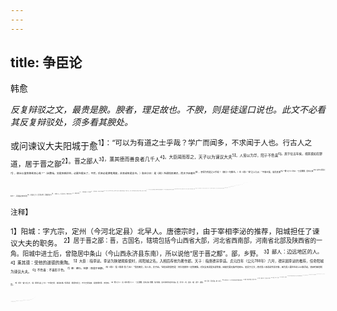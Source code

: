 ```yaml
---
---
---
```

title: 争臣论
---



韩愈

*反复辩驳之文，最贵是腴。腴者，理足故也。不腴，则是徒逞口说也。此文不必看其反复辩驳处，须多看其腴处。*

或问谏议大夫阳城于愈<sup>1】：“可以为有道之士乎哉？学广而闻多，不求闻于人也。行古人之道，居于晋之鄙<sup>2】。晋之鄙人<sup>3】，薰其德而善良者几千人<sup>4】。大臣闻而荐之，天子以为谏议大夫<sup>5】。人皆以为华，阳子不色喜<sup>6】。居于位五年矣，视其德如在野<sup>7】，彼岂以富贵移易其心哉？”（此数端，实是阳城好处，必要先提出了，不然，后来必是费笔周旋，非真或有是言也。）愈应之曰：是《易》所谓恒其德贞，而夫子凶者也<sup>8】，恶得为有道之士乎哉！（接口一句断住。）在《易》“蛊”之上九云：“不事王侯，高尚其事<sup>9】。”“蹇”之六二则曰：“王臣蹇蹇，匪躬之故<sup>10】。”夫亦以所居之时不一，而所蹈之德不同也<sup>11】。若蛊之上九，居无用之地，而致匪躬之节<sup>12】；以蹇之六二，在王臣之位，而高不事之心<sup>13】；则冒进之患生<sup>14】，（无用而匪躬者。）旷官之剌兴<sup>15】，（王臣而不事者。）志不可则，而尤不终无也<sup>16】。（《蛊》上九曰，志可则也。《蹇》六二曰，终无尤也。上接口一句，用经断住，便再引经反复。）今阳子实一匹夫，（入事。）在位不为不久矣；闻天下之得失，不为不熟矣；天子待之，不为不加矣<sup>17】；（一折。）而未尝一言及于政，视政之得失，若越人视秦人之肥瘠，忽焉不加喜戚于其心。（一折。）问其官，则曰谏议也；问其禄，则曰下大夫之秩也<sup>18】；问其政，则曰我不知也。（曲折。）有道之士，固如是乎哉？（第一断。）且吾闻之：（更端再起。）有官守者，不得其职则去；有言责者<sup>19】，不得其言则去；（引。）今阳子以为得其言乎哉？（省一句。）得其言而不言，与不得其言而不去，无一可者也。（一折。）阳子将为禄仕乎？（此即前所省之一句也。）古之人有云：仕不为贫，而有时乎为贫，谓禄仕者也。
宜乎辞尊而居卑<sup>20】，辞富而居贫，若抱关击柝者可也<sup>20】。盖孔子尝为委吏矣<sup>2】，尝为乘田矣，亦不敢旷其职。必曰会计当而已矣<sup>20】，必曰牛羊遂而已矣<sup>2】。（引。看他添减《孟子》文字，成自己文字。）若阳子之秩禄，不为卑且贫，章章明矣<sup>5】，而如此其可乎哉？（一折。第二断。）
或曰：“否，非若此也。夫阳子恶讪上者<sup>20】，恶为人臣招其君之过而以为名者<sup>20】，故虽谏且议，使人不得而知焉。《书》曰：尔有嘉谟嘉猷，则入告尔后于内，尔乃顺之于外。曰：“斯谟斯猷，惟我后之德。
<sup>2】（亦引《书》。）夫阳子之用心，亦若此者。”（更端再起。）愈应之曰：若阳子之用心如此，滋所谓惑者矣<sup>20】！（接口一句断住。）人则谏其君，出则不使人知得，大臣宰相之事，非阳子之所宜行也。（大声如霹雳，使读者耳聋数日。）夫阳子本以布衣，隐于蓬蒿之下■；（一折。）主上嘉其行谊，擢在此位。官以谏为名，（一折。）诚宜有以奉其职<sup>2】，使四方后代，知朝廷有直言骨鲠之臣<sup>3】，天子有不僭赏从谏如流之美<sup>3】。（一折。）庶岩穴之士<sup>3】，闻而慕之，束带结发，愿进于阙下而伸其辞说<sup>3】，致吾君于尧舜，熙鸿号于无穷也。（一折。）若《书》所谓大臣宰相之事，非阳子之所宜行也。且阳子之心，将使君人者，恶闻其过乎？是启之也<sup>18】？（第三断。）
或曰：阳子不求闻而人闻之，不求用而君用之，不得已而起，守其道而不变，何子过其深也？（更端再起。）愈曰：自古圣人贤士，皆非有求于闻用也。（接口一句断住。）闵其时之不平，人之不乂<sup>3】，得其道，不敢独善其身，而必以兼济天下也。孜孜矻矻<sup>10】，死而后已。故禹过家门不人，孔席不暇暖，而墨突不得黔。彼二圣一贤者，岂不知自安逸之为乐哉？诚畏天命而悲人穷也！（一折。）夫天授人以贤圣才能，岂使自有余而已？诚欲以补其不足者也！耳目之于身也，耳司闻而目司见，听其是非，视其险易，然后得安焉。圣贤者，时人之耳目也；时人者，圣贤之身也。（一折。）且阳子之不贤，则将役于贤以奉其上矣；若果贤，则固畏天命而闵人穷也。恶得以自暇逸乎哉！（一折。第四断。）
或曰：“吾闻君子不欲加诸人，而恶讦以为直者<sup>4】，（亦引经。）若吾子之论，直则直矣，无乃伤于德而费于辞乎？好尽言以招人过，国武子之所以见杀于齐也<sup>6】。（又引。）吾子其亦闻乎？”（更端再起。）愈曰：
君子居其位，则思死其官；未得位，则思修其辞以明其道，我将以明道也，非以为直而加人也。（接口断住。）且国武子不能得善人<sup>16】，而好尽言于乱国，是以见杀。（一折。）《传》曰：“惟善人能受尽言。”谓其闻而能改之也。（一折。）子告我曰：“阳子可以为有道之士也。”今虽不能及已，阳子将不得为善人乎哉！（第五断。）

<sup>注释】

<sup>1】阳城：字亢宗，定州（今河北定县）北早人。唐德宗时，由于宰相李泌的推荐，阳城担任了谏议大夫的职务。
<sup>2】居于晋之鄙：晋，古国名，辖境包括今山西省大部，河北省西南部，河南省北部及陕西省的一角。阳城中进士后，曾隐居中条山（今山西永济县东南），所以说他“居于晋之酅”。鄙，乡野。
<sup>3】鄙人：边远地区的人。
<sup>4】薰其德：受他的道德的熏陶。
<sup>5】大臣：指李泌。李泌为陕虢观察使时，闻阳城之名，入相后荐他为著作郎。天子：指唐德宗李适。贞元四年（公元788年）六月，德宗因李泌的推荐，任命阳城为谏议大夫。
<sup>6】不色喜：不喜形于色。
<sup>7】德：德行。在野：隐居于田野。
<sup>8】《易》：指《周易·恒·六五》：“恒其德贞，妇人吉，夫子凶。”这段话的意思是：持久地保持一定的德搡，对妇女来说是吉祥的事，因她们要无条件地顺从、忠实于丈夫；而对男人来说却并非好事，因为男人要在社会上从事活动，须因时因地制宜。
<sup>9】《易》“蛊”之让九：指《周易·蛊·上九》：“不事王侯，高尚其事。”意思是：隐居的贤士，不为王侯役使，是值得称赞、效法的。
<sup>10】“蹇”之六二：指《周易·蹇·六二》：“王臣蹇蹇，匪躬之故。”蹇蹇，借为謇春，指不间断地向皇帝进谏。匪，同“非”。躬，自身。1蹈：遵守、遵循。
<sup>12】无用：无职无权。致：实行。
<sup>13】高不事之心：以不臣事王侯的志趣为高尚。
<sup>14】冒进：冒然求进取，指急于求仕。
<sup>15】旷官：怠忽职守。旷，荒废。刺：批评。
<sup>16】则：效法、学习。尤：过失。
<sup>17】加：这里是重视、器重在意思。
<sup>18】下大夫之秩：唐制，谏议大夫秩为正五品，年俸二百石。相当于先秦时期的下大夫。
<sup>19】言责：言，进言、进谏。贵，责任。
<sup>20】辞尊：辞去高位。居卑：居于卑位，指担任级别较低的官职。
<sup>21】抱关击柝（tuò唾）者：守关巡夜的人。抱关，守关。击柝，打更。《孟子·万章下》：“辞尊居卑，辞富居贫，恶乎宜乎？抱关击柝。”
<sup>22】委吏：管粮仓的小吏。《孟子·万章下》：“孔子尝为委吏矣，曰会计当而已矣。”
<sup>23】乘田：管理放牧六畜的小官。《孟子·万章下》：“（孔子）尝为乘田矣，曰牛羊茁壮长而已矣。”
<sup>24】会计当：计算准确。当，精确。
<sup>25】牛羊遂：牛羊肥壮。
<sup>26】章章：同“彰彰”。
<sup>27】讪：毁谤。上：君上、皇上。
<sup>28】招：举、指摘。
<sup>29】“《书》曰”六句：语出《尚书·君陈》。谟：计谋、谋略。猷：道、道术。后：君主。
<sup>30】惑者：迷失方向的人。
<sup>31】蓬蒿；茼蒿的俗称，菊科草本植物。这里借指偏僻的乡村。
<sup>32】奉：事奉、履行。其职：谏官的职责。
<sup>33】骨鲠：喻刚直、刚劲。
<sup>34】不僭（jàn荐）赏：赏赐没有差错。僭，差失、虚假。
<sup>35】岩穴之士：指隐居山林的有才干的人。
<sup>36】阙下：指朝廷。伸：申述、发表。辞说：见解、主张。
<sup>37】熙：光大。鸿号：大名。
<sup>38】恶闻其过：厌恶听到别人对他的过失的批评，启：诱导、诱使。
<sup>39】乂（yì义）：治理、安定。
<sup>40】孜孜矻（kū枯）矻：奋发勤劳的样子。
<sup>41】“孔席不暇暖”二句：孔，孔子。席，坐席。墨，墨翟。突，灶突。黔，黑。这两句的意思是：孔、墨抱济世之志，无暇在家休息，以致所居席未暖、灶未黑而又奔走四方。
<sup>42】自：自己。有余：生活优裕。
<sup>43】君子不欲加诸人：加，凌驾。诸，相当“之于”的意思。《论语·公冶长》：“子贡曰：“我不欲人之加诸我也，吾亦欲无加诸人。””
<sup>44】恶讦（jé结）以为直者：厌恶那种以攻击别人的短处来表现自己正直的人。讦，攻击别人的短处、揭发别人的阴私。《论语·阳货》：“恶不孙以为勇者，恶讦以为直者。”
<sup>45】尽言：直言、坦率的批评。招人过：显示别人的过失。招，同“昭”，显示、暴露。国武子：名佐，春秋时齐国国卿。在国事活动中，他好直言不讳，因而引起他人不满。鲁成公十八年（公元前573年），国武子因坦率指责齐灵公的母亲与人私通而为齐灵公所杀。
<sup>46】不能得善人：没有遇到贤人。善人，贤人。